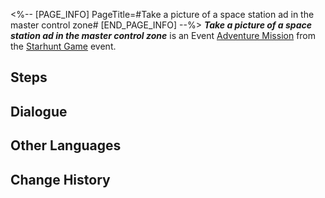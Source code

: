 <%-- [PAGE_INFO]
PageTitle=#Take a picture of a space station ad in the master control zone#
[END_PAGE_INFO] --%>
{{Stub|Dialogue.}}
{{Mission Infobox
|id            = 8000138
|title         = 
|image         = <!--Mission Take a picture of a space station ad in the master control zone.png-->
|type          = Adventure
|event_name    = Starhunt Game
|chapter       = 
|requirements  = [[Companion Mission]] ''[[Punklorde Mentality]]'' completed
|summary       = <!--official mission summary from Fate's Atlas-->
|characters    = Trailblazer
|startLocation = [[Herta Space Station]] - [[Master Control Zone]]
|world         = Herta Space Station
|area          = Master Control Zone
|prev          = 
|next          = 
|rewards       = 
}}
'''''Take a picture of a space station ad in the master control zone''''' is an Event [[Adventure Mission]] from the [[Starhunt Game]] event.

==Steps==


<!--
==Gameplay Notes==

--><!--
==Trial Character==

-->
==Dialogue==
{{Stub Dialogue}}

{{Dialogue End}}

==Other Languages==
{{Other Languages
|en   = Take a picture of a space station ad in the master control zone
|zhs  = 在主控舱段拍摄「空间站广告」的照片
|zht  = 在主控艙段拍攝「太空站廣告」的照片
|ja   = 主制御部分で「ステーション広告」の写真を撮る
|ko   = 메인 컨트롤 캐빈에서 「우주정거장 광고」 사진 촬영
|es   = Haz una foto de un anuncio de la Estación Espacial en la zona de mando principal
|fr   = Prendre une annonce publicitaire de la station spatiale en photo dans la Zone de contrôle principale
|ru   = Сделайте снимки объявления на космической станции в Главной контрольной зоне
|th   = ถ่ายภาพ "โฆษณาในสถานีอวกาศ" ที่ Master Control Zone
|vi   = Chụp ảnh "quảng cáo Trạm Không Gian" tại Khoang Điều Khiển Chính
|de   = Nimm in der Hauptkontrollzone ein Bild von einer Raumstation-Werbeanzeige auf.
|id   = Ambil foto "iklan Stasiun Luar Angkasa" di Master Control Zone
|pt   = Tire uma foto de um anúncio da Estação Espacial na Zona de Controle Principal
}}

==Change History==
{{Change History|1.1}}
